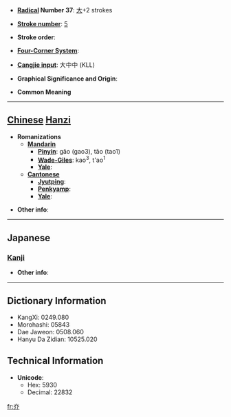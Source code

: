 * '''[[Wiktionary:Chinese radical index| Radical]] Number 37''': [[Wiktionary:Chinese radical index 大|大]]+2 strokes

* '''[[Wiktionary:Chinese total strokes index|Stroke number]]''': [[Wiktionary:Chinese total strokes index 5|5]]

* '''Stroke order''': 

* '''[[Wiktionary:Chinese four corner index|Four-Corner System]]''': 

* '''[[Wiktionary:Chinese Cangjie index|Cangjie input]]''': 大中中 (KLL)

* '''Graphical Significance and Origin''': 

* '''Common Meaning'''

----

== [[Chinese]] [[Hanzi]] ==

* '''Romanizations'''
** '''[[Mandarin]]'''
*** '''[[Pinyin]]''': gǎo (gao3), tāo (tao1)
*** '''[[Wade-Giles]]''': kao<sup>3</sup>, t'ao<sup>1</sup>
*** '''[[Yale]]''': 
** '''[[Cantonese]]'''
*** '''[[Jyutping]]''':
*** '''[[Penkyamp]]''': 
*** '''[[Yale]]''': 

* '''Other info''': 

----

==Japanese==
===[[Kanji]]===
{{kanji|on readings=[[こう]] (kō), [[ごう]] (gō)
|kun readings=[[はなつ]] (hanatsu)
}}

* '''Other info''':  

----

== Dictionary Information ==

* KangXi: 0249.080
* Morohashi: 05843
* Dae Jaweon: 0508.060
* Hanyu Da Zidian: 10525.020

== Technical Information ==

* '''Unicode''':
** Hex: 5930
** Decimal: 22832

[[fr:夰]]